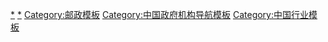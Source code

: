 {{Navbox
|name = 大中華地區郵政
|title = [[大中華地區]][[郵政|郵政事業]]
|bodyclass = hlist
|group1 = 歷史
|list1 =
* [[中國驛站史]]
* [[中國郵政史]]
* [[大清邮政]]
* [[中華郵政|中華民國郵政]]
** [[臺灣郵政|臺灣郵政史]]
* [[中國郵政史#中华人民共和国|中华人民共和国邮政史]]
** [[中国邮政|中国人民邮政{{to}}中国邮政]]
* [[香港郵政|香港郵政史]]
* [[澳門郵政史]]
* [[西藏郵政史]]
|group2 = 政府机构
|list2 = [[郵傳部|邮传部邮政司]]{{to}}[[交通部郵政總局 (中華民國)|交通部郵政總局]]{{to}}[[中華民國交通部|交通部郵電司]]（主管行政、政策）
* [[中央人民政府邮电部]]{{to}}[[中华人民共和国邮电部]]{{to}}中國郵電郵政總局{{to}}[[国家邮政局]]
* [[香港郵政|香港郵政署]]
** [[香港郵政局列表|网点]]
* [[郵電局 (澳門)|澳门邮電局]]
|group3 = 企业
|list3 = 
*[[中華郵政|中华邮政股份有限公司]]（主管事業）
* [[中国邮政|中国邮政集团公司]]
** [[中国邮政航空]]
** [[中国邮政储蓄银行]]
|group4 = [[邮政编码|-{zh-cn:邮政编码; zh-tw:郵遞區號; zh-hk:郵區編號; zh-sg:邮递区号;}-]]
|list4 =
* [[中华人民共和国境内地区邮政编码列表|中國大陸]]
* [[臺灣地區郵遞區號一覽表|臺灣]]
|group5 = [[邮票]]
|list5 = 
* [[大龙邮票|清朝邮票]]
* [[中華民國郵票]]
** [[臺灣郵票]]
* [[中华人民共和国邮票]]
** [[中国邮票分类|分类]]
** [[Template:中华人民共和国邮票|模板]]
** [[中国集邮总公司|集邮总公司]]
* [[香港郵票]]
* [[澳門郵政史|澳門郵票]]
* [[西藏郵政史|西藏郵票]]
|group6 = 文物及[[博物馆]]
|list6 =
* [[中国邮政文史中心|中国邮政文史中心（北京）]]
* [[大清邮政总局|大清邮政总局（北京）]]
* [[大清邮政津局]]
** [[天津邮政博物馆]]
* [[上海邮政总局]]
** [[上海邮政博物馆]]
* [[胶澳皇家邮政局]]
** [[青岛邮电博物馆]]
* [[广州邮政博览馆]]
* [[通訊博物館 (澳門)|澳門通訊博物館]]
* [[郵政博物館 (臺灣)|中華郵政博物館（臺北）]]
|below =
* 参见：[[中国交通史]]
* [[中华人民共和国交通]]
* [[中华人民共和国通信]]
}}<noinclude>
[[Category:中華郵政|*]]
[[Category:中華人民共和國郵政|*]]
[[Category:邮政模板]]
[[Category:中国政府机构导航模板]]
[[Category:中国行业模板]]
</noinclude>